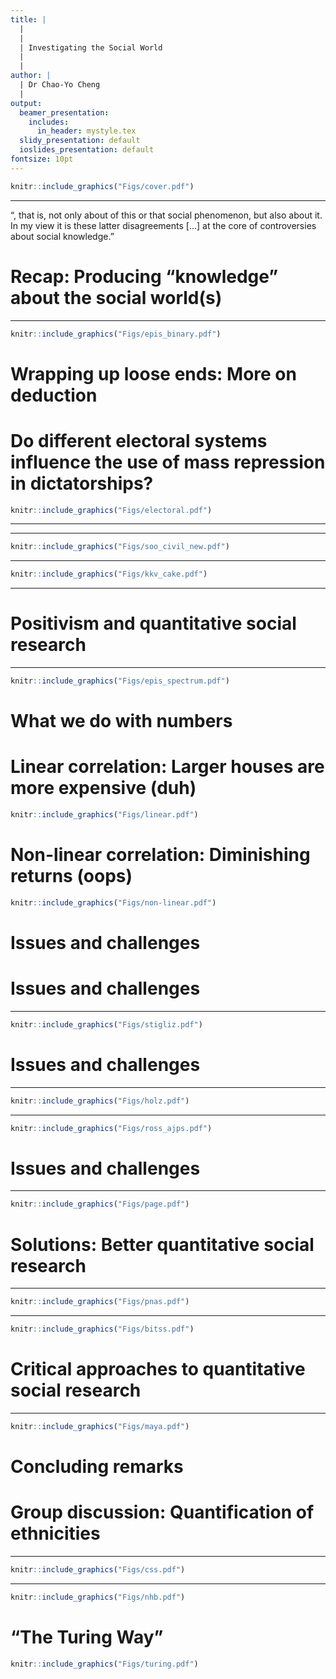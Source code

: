 ```yaml
---
title: |
  |
  |
  | Investigating the Social World
  |
  |
author: |
  | Dr Chao-Yo Cheng
  |
output:
  beamer_presentation:
    includes:
      in_header: mystyle.tex
  slidy_presentation: default
  ioslides_presentation: default
fontsize: 10pt
---
```


\begin{center}
\textbf{Lecture 4: Using Numbers}
\end{center}
\vspace{0.7cm}
```r
knitr::include_graphics("Figs/cover.pdf")
```

---

\vspace{0.2cm}
\begincols
  \begincol{.4\textwidth}
    \begin{figure}
    \centering
    \includegraphics[scale=0.3]{Figs/reed}
    \end{figure}
  \endcol
  \begincol{.5\textwidth}
  "\textbf{We have disagreements}, that is, not only about \textbf{how we establish the sheer existence} of this or that social phenomenon, but also about \textbf{how we can claim to correctly and effectively explain, criticize, or interpret} it. In my view it is these latter disagreements [...] at the core of controversies about social knowledge."
  \endcol
\endcols

# Recap: Producing "knowledge" about the social world(s)

\begin{itemize}
  \item Using theory in social research
  \vspace{0.1cm}
  \begin{itemize}
    \item The claims can \textbf{have different objectives}: Interpretation and/or explanation
    \item The claims can \textbf{take different forms}: Verbal, formal (mathematical), and combined
  \end{itemize}
  \vspace{0.4cm}
  \item Connecting theoretical claims with (empirical) observations
  \vspace{0.1cm}
  \begin{itemize}
    \item Induction: Using observations to \textbf{generate} theoretical possibilities
    \item Deduction: Using observations to \textbf{evaluate} theoretical predictions
    \item Abduction: Using observations to \textbf{challenge} existing theories
  \end{itemize}
  \vspace{0.4cm}
  \item Thinking through epistemology: Positivism v constructivism
\end{itemize}

---

\vspace{0.4cm}
```r
knitr::include_graphics("Figs/epis_binary.pdf")
```

# Wrapping up loose ends: More on deduction

\begin{itemize}
  \item Testing a theory v testing a hypothesis
  \vspace{0.1cm}
  \begin{itemize}
    \item A hypothesis is an "observable" implication we derive from our theoretical claims
    \item But the same explanation may be explained by more than one theoretical conjecture
    \item To "formalize" the idea: Theory is the \textbf{sufficient} condition for the hypothesis, and rejecting the hypothesis does not necessarily mean we have to reject the theory
  \end{itemize}
  \vspace{0.3cm}
  \item Empirics for critical tests
  \vspace{0.1cm}
  \begin{itemize}
    \item Ruling out the rival or competing explanations
    \item Additional tests are needed to making a compelling theoretical claim based on your findings
    \item A good example is medical checks -- having a cold can mean so many different things
  \end{itemize}
\end{itemize}

# Do different electoral systems influence the use of mass repression in dictatorships?

\vspace{0.4cm}
```r
knitr::include_graphics("Figs/electoral.pdf")
```

---

\begin{itemize}
\small
  \item \textbf{Argument}
  \begin{itemize}
    \item Dictators use plurality or majoritarian systems to demonstrate control and signal invincibility
    \item Dictators use proportional representation (PR) to engineer political co-optation
  \end{itemize}
  \vspace{0.1cm}
  \item \textbf{Main hypothesis}: Electoral dictatorships using proportional representation are less repressive than other dictatorships
  \vspace{0.1cm}
  \item \textbf{Additional testable implications} for PR electoral dictatorships
  \begin{itemize}
    \item More electoral integrity
    \item More participation and non-ruling parties
    \item More selective or targeted repression
  \end{itemize}
  \vspace{0.1cm}
  \item \textbf{Empirics}: Case studies, multiple regression and causal inference (matching and instrumental variables)
\end{itemize}

---

\vspace{0.4cm}
```r
knitr::include_graphics("Figs/soo_civil_new.pdf")
```

---

```r
knitr::include_graphics("Figs/kkv_cake.pdf")
```
\vspace{0.2cm}
\begin{center}
\small
"\textbf{Quantitative and qualitative approaches are only different in style}, not in the fundamentals of scientific research. All research must be \textbf{systematic and scientific}. This books aims to show researchers (especially social scientists) how to approach studying phenomena and answering questions. Inference (descriptive or causal) is vitally important in defining social science research. There are four main components of research design: the research question, the theory, the data, and the use of the data."
\end{center}

---

\vspace{0.5cm}
\begin{itemize}
  \item Positivism and quantitative social research
  \vspace{1cm}
  \item What we do with numbers
  \vspace{1cm}
  \item Challenges and potential solutions
\end{itemize}

# Positivism and quantitative social research

\begin{itemize}
  \item Epistemology is about \textbf{how we perceive the world}, \textbf{what we seek to gain from our enquirers}, and \textbf{how we relate to the "researched."}
  \vspace{0.1cm}
  \begin{itemize}
    \item One reality v multiple realities? Is reality independent of our thoughts?
    \item Single, generalizable, and universal truth? 
    \item Are we independent of what we are studying -- the research "objects?"
  \end{itemize}
  \vspace{0.5cm}
  \item We may not be able to find a common ground, but in reality we are usually "somewhere in between"
  \vspace{0.1cm}
  \begin{itemize}
    \item The contrast between positivism and constructivism may \textbf{NOT} have much to do with the contrast between quantitative and qualitative
    \item The "rigor" of your research depends on how aware you are of what you attempt to do
    \item Quant research is neither (more) scientific nor (more) objective
  \end{itemize}
\end{itemize}

---

```r
knitr::include_graphics("Figs/epis_spectrum.pdf")
```

# What we do with numbers

\begin{itemize}
  \item According to \textbf{Edward Tufte}, statistics or quantitative methods are "techniques" that help us
  \vspace{0.1cm}
  \begin{itemize}
    \item answer the substantive questions
    \item squeeze the relevant information out of the (quantitative) data
    \item learn something new about the social world
  \end{itemize}
  \vspace{0.5cm}
  \vspace{0.2cm}
  \item According to \textbf{KKV}, the goal of statistics or quantitative methods is \textbf{inference}.
  \vspace{0.1cm}
  \begin{itemize}
    \item \textbf{Descriptive}: Use basic statistics (e.g., mean, median, and standard deviations) to describe noticeable patterns in the data
    \item \textbf{Statistical/causal}: Use statistical model (e.g., linear/non-linear regression) to assess the relationship between \textbf{explanatory} (or "independent") and \textbf{outcome} (or "dependent") variables
  \end{itemize}
\end{itemize}

# Linear correlation: Larger houses are more expensive (duh)

\vspace{0.2cm}
```r
knitr::include_graphics("Figs/linear.pdf")
```

# Non-linear correlation: Diminishing returns (oops)

\vspace{0.2cm}
```r
knitr::include_graphics("Figs/non-linear.pdf")
```

# Issues and challenges

\begin{itemize}
  \item How we quantify the social world matters
  \vspace{0.5cm}
  \item How we construct our data matters
  \vspace{0.5cm}
  \item How we estimate matters
\end{itemize}

# Issues and challenges

\begin{itemize}
  \item How we quantify the social world matters
  \vspace{0.1cm}
  \begin{itemize}
    \item Building and maintaining consensus over conceptualization and operationalization is hard (e.g., GDP and infant mortality)
    \item Existing measures may not be suitable for new political and socio-economic challenges/trends, such as development (Sitglitz, Sen, and Fitoussi 2010) and gender, sex and sexuality (Guyan 2022)
    \item Measurement usually requires extensive contextual knowledge (Rukmini S 2021)
  \end{itemize}
  \vspace{0.5cm}
  \item How we construct and process our data matters
  \vspace{0.5cm}
  \item How we estimate matters
\end{itemize}

---

\vspace{0.2cm}
```r
knitr::include_graphics("Figs/stigliz.pdf")
```
\vspace{0.3cm}
\begin{center}
\small
"\textbf{GDP should be dethroned}; ... each nation should select a \textbf{dashboard}, a limited set of metrics that would help steer it toward the future its citizens desired. ... \textbf{the dashboard would include metrics for health, sustainability and any other values that the people of a nation aspired to}, as well as for inequality, insecurity and other harms that they sought to diminish" (Stigliz 2020, \textit{Scientific American}).
\end{center}

# Issues and challenges

\begin{itemize}
  \item How we quantify the social world matters
  \vspace{0.5cm}
  \item How we construct and process our data matters
  \vspace{0.1cm}
  \begin{itemize}
    \item Data generation is not a neutral process
    \item States and organizations vary in their \textbf{incentives} and \textbf{capacity} in producing data (Liu 2009; Jerven 2013)
    \item Researchers may take explicit/implicit (or unreported) actions, such as sample selection, when they process their data prior to the analysis stage (Huntington-Klein et al 2020)
  \end{itemize}
  \vspace{0.5cm}
  \item How we estimate matters
\end{itemize}

---

\vspace{0.2cm}
```r
knitr::include_graphics("Figs/holz.pdf")
```

---

\vspace{0.2cm}
```r
knitr::include_graphics("Figs/ross_ajps.pdf")
```

# Issues and challenges

\begin{itemize}
  \item How we quantify the social world matters
  \vspace{0.5cm}
  \item How we construct and process our data matters
  \vspace{0.5cm}
  \item How we estimate the statistical relations matters
  \vspace{0.1cm}
  \begin{itemize}
    \item Careless research practice may create \textbf{biased} and \textbf{inefficient} results -- that is, the inferred results are (1) drastically different from the "true" value in the population and (2) the results are "unstable" due to high variance
    \item Linear or non-linear? Variable selection (garbage can)? Causality or correlation?
  \end{itemize}
\end{itemize}

---

\vspace{0.1cm}
```r
knitr::include_graphics("Figs/page.pdf")
```
\vspace{0.1cm}
\begin{center}
"Previous studies find the UN has no effect on the likelihood that the [fighting] parties will experience another crisis within five years, but they do not consider the issue of \textbf{endogeneity}, namely, \textbf{that the UN tends to get involved in the most violent and extreme cases}" (Fortna 2004, \textit{World Politics}).
\end{center}

# Solutions: Better quantitative social research

\begin{itemize}
  \item Replicability: Data and code sharing?
  \vspace{1cm}
  \item Transparency: Pre-analysis plan (PAP)?
  \vspace{1cm}
  \item Knowledge accumulation: Meta-analysis and systematic review?
  \vspace{1cm}
  \item Triangulation: Mixed- and multi-method research?
\end{itemize}

---

\vspace{0.1cm}
```r
knitr::include_graphics("Figs/pnas.pdf")
```
\vspace{0.1cm}
\begin{center}
\begin{scriptsize}
\textit{Proceedings of the National Academy of Sciences} (2022)
\end{scriptsize}
\end{center}

---

\vspace{0.2cm}
```r
knitr::include_graphics("Figs/bitss.pdf")
```
\vspace{0.1cm}
\begin{center}
\begin{scriptsize}
\url{https://www.bitss.org/}
\end{scriptsize}
\end{center}

# Critical approaches to quantitative social research

\begin{itemize}
  \item Incorporate "deep" (or "thick") qualitative knowledge into quantitative research (e.g., process tracing), such as \textbf{Poor Number} (Jerven 2013) and \textbf{Whole Numbers and Half Truths} (Rukmini S 2021)
  \vspace{0.2cm}
  \item Work with quantitative scholars to advance progressive and reform-oriented causes, such as \textbf{Maya Sen} (Harvard)
  \vspace{0.2cm}
  \item Question the underlying power dynamics of data generation, such as \textbf{The China Mirage} (Liu 2009) and \textbf{Data Feminism} (D'Ignazio and Klein 2020)
  \vspace{0.2cm}
  \item Challenge the presumed conceptualization and categorization in quantitative research, such as \textbf{The Skeptical Environmentalist} (Lomborg 2001), \textbf{Mismeasuring Our Lives} (Stiglitz et al 2010) and \textbf{Queer Data} (Guyan 2022)
\end{itemize}

---

\vspace{0.4cm}
```r
knitr::include_graphics("Figs/maya.pdf")
```
\vspace{0.4cm}
\begin{center}
\textbf{Black federal district judges are consistently overturned on appeal more often than their white colleagues}, even after the analysis accounts for other factors, such as professional experiences, education, and ABA's qualification rankings (Sen 2015, \textit{JLS}).
\end{center}

# Concluding remarks

\begin{itemize}
  \item Break the (positivist) (or scientific) myth of quantitative social research?
  \vspace{1cm}
  \item No more "lone-wolf" academics and/or researchers -- cross-border, multi-method and interdisciplinary knowledge co-production is key
  \vspace{1cm}
  \item The rise of computational social sciences: What is big data and how is different from the traditional "small" data?
\end{itemize}

# Group discussion: Quantification of ethnicities

\begin{itemize}
  \item Can and should we measure identity?
  \vspace{1cm}
  \item How have (quantitative) social researchers attempted to measure identity?
  \vspace{1cm}
  \item Several methods/techniques are discussed in the article. Which one do you prefer (or agree with)? And why?
  \vspace{1cm}
  \item Which scholar's comments do you find most compelling? And why?
\end{itemize}

---

```r
knitr::include_graphics("Figs/css.pdf")
```
\vspace{0.1cm}
\begin{center}
\begin{scriptsize}
\url{https://www.nature.com/collections/cadaddgige}
\end{scriptsize}
\end{center}

---

\vspace{0.2cm}
```r
knitr::include_graphics("Figs/nhb.pdf")
```
\vspace{0.1cm}
\begin{center}
\begin{scriptsize}
\textit{Nature Human Behavior} (2018)
\end{scriptsize}
\end{center}

# "The Turing Way"

\vspace{0.3cm}
```r
knitr::include_graphics("Figs/turing.pdf")
```
\vspace{0.1cm}
\begin{center}
\begin{scriptsize}
\url{https://the-turing-way.netlify.app/collaboration/collaboration}
\end{scriptsize}
\end{center}

